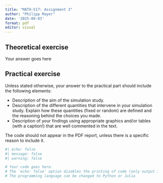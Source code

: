 ```yaml
---
title: "MATH-517: Assignment 3"
author: "Philipp Mayer"
date: '2025-09-03'
format: pdf
editor: visual
---
```


## Theoretical exercise

Your answer goes here

## Practical exercise

Unless stated otherwise, your answer to the practical part should include the following elements:

-   Description of the aim of the simulation study.
-   Description of the different quantities that intervene in your simulation study. Explain how these quantities (fixed or random) are defined and the reasoning behind the choices you made.
-   Description of your findings using appropriate graphics and/or tables (with a caption!) that are well commented in the text.

The code should not appear in the PDF report, unless there is a specific reason to include it.

```r
#| echo: false
#| message: false
#| warning: false

# Your code goes here. 
# The `echo: false` option disables the printing of code (only output is displayed).
# The programming language can be changed to Python or Julia

```